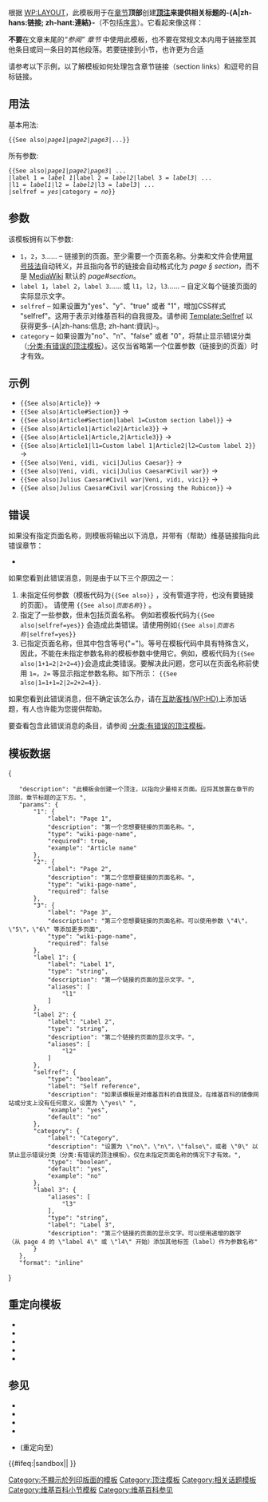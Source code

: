 {{documentation subpage}}
{{lua|Module:Labelled list hatnote}}
{{high-risk|13394}}


根据 [[WP:LAYOUT]]，此模板用于在[[Help:Section|章节]]'''顶部'''创建'''[[Wikipedia:Hatnote|顶注]]来提供相关标题的-{A|zh-hans:链接; zh-hant:連結}-'''（不包括[[WP:LEAD|序言]]）。它看起来像这样：

{{See also|Article}}

'''不要'''在文章末尾的''“参阅” 章节'' 中使用此模板，也不要在常规文本内用于链接至其他条目或同一条目的其他段落。若要链接到小节，{{tlx|Section link}}也许更为合适

请参考以下示例，以了解模板如何处理包含章节链接（section links）和逗号的目标链接。

==用法==
; 基本用法:
 &#123;{See also|''page1''|''page2''|''page3''|...}}

; 所有参数:
 &#123;{See also|''page1''|''page2''|''page3''| ...
 |label 1 = ''label 1''|label 2 = ''label2''|label 3 = ''label3''| ...
 |l1 = ''label1''|l2 = ''label2''|l3 = ''label3''| ...
 |selfref = ''yes''|category = ''no''}}

==参数==
该模板拥有以下参数:
* <code>1</code>，<code>2</code>，<code>3</code>…… – 链接到的页面。至少需要一个页面名称。分类和文件会使用[[Help:冒號技法|冒号技法]]自动转义，并且指向各节的链接会自动格式化为 ''page § section''，而不是 [[MediaWiki]] 默认的 ''page#section''。
* <code>label 1</code>，<code>label 2</code>，<code>label 3</code>…… 或 <code>l1</code>，<code>l2</code>，<code>l3</code>…… – 自定义每个链接页面的实际显示文字。
* <code>selfref</code> – 如果设置为"yes"、"y"、"true" 或者 "1"，增加CSS样式 "selfref"。这用于表示对维基百科的自我提及。请参阅 [[Template:Selfref]] 以获得更多-{A|zh-hans:信息; zh-hant:資訊}-。
* <code>category</code> – 如果设置为"no"、"n"、"false" 或者 "0"，将禁止显示错误分类（[[:分类:有错误的顶注模板]]）。这仅当省略第一个位置参数（链接到的页面）时才有效。

== 示例 ==

* <code><nowiki>{{See also|Article}}</nowiki></code> → {{See also|Article}}
* <code><nowiki>{{See also|Article#Section}}</nowiki></code> → {{See also|Article#Section}}
* <code><nowiki>{{See also|Article#Section|label 1=Custom section label}}</nowiki></code> → {{See also|Article#Section|label 1=Custom section label}}
* <code><nowiki>{{See also|Article1|Article2|Article3}}</nowiki></code> → {{See also|Article1|Article2|Article3}}
* <code><nowiki>{{See also|Article1|Article,2|Article3}}</nowiki></code> → {{See also|Article1|Article,2|Article3}}
* <code><nowiki>{{See also|Article1|l1=Custom label 1|Article2|l2=Custom label 2}}</nowiki></code> → {{See also|Article1|l1=Custom label 1|Article2|l2=Custom label 2}}
* <code><nowiki>{{See also|Veni, vidi, vici|Julius Caesar}}</nowiki></code> → {{See also|Veni, vidi, vici|Julius Caesar}}
* <code><nowiki>{{See also|Veni, vidi, vici|Julius Caesar#Civil war}}</nowiki></code> → {{See also|Veni, vidi, vici|Julius Caesar#Civil war}}
* <code><nowiki>{{See also|Julius Caesar#Civil war|Veni, vidi, vici}}</nowiki></code> → {{See also|Julius Caesar#Civil war|Veni, vidi, vici}}
* <code><nowiki>{{See also|Julius Caesar#Civil war|Crossing the Rubicon}}</nowiki></code> → {{See also|Julius Caesar#Civil war|Crossing the Rubicon}}

==错误==
如果没有指定页面名称，则模板将输出以下消息，并带有（帮助）维基链接指向此错误章节：
*{{See also|category=no}}

如果您看到此错误消息，则是由于以下三个原因之一：
# 未指定任何参数（模板代码为<code><nowiki>{{See also}}</nowiki></code> ，没有管道字符，也没有要链接的页面）。 请使用 <code><nowiki>{{See also|</nowiki>''页面名称''<nowiki>}}</nowiki></code> 。
# 指定了一些参数，但未包括页面名称。 例如若模板代码为<code><nowiki>{{See also|selfref=yes}}</nowiki></code> 会造成此类错误。请使用例如<code><nowiki>{{See also|</nowiki>''页面名称''<nowiki>|selfref=yes}}</nowiki></code>
# 已指定页面名称，但其中包含等号("=")。等号在模板代码中具有特殊含义，因此，不能在未指定参数名称的模板参数中使用它。例如，模板代码为<code><nowiki>{{See also|1+1=2|2+2=4}}</nowiki></code>会造成此类错误。要解决此问题，您可以在页面名称前使用 <code>1=</code>，<code>2=</code> 等显示指定参数名称。如下所示： <code><nowiki>{{See also|1=1+1=2|2=2+2=4}}</nowiki></code>.

如果您看到此错误消息，但不确定该怎么办，请在[[WP:HD|互助客栈(WP:HD)]]上添加话题，有人也许能为您提供帮助。

要查看包含此错误消息的条目，请参阅 [[:分类:有错误的顶注模板]]。

==模板数据==
{{Collapse top|[[WP:模板数据|模板数据]]}}
{{TemplateData header}}
<templatedata>
{
	"description": "此模板会创建一个顶注，以指向少量相关页面。应将其放置在章节的顶部，章节标题的正下方。",
	"params": {
		"1": {
			"label": "Page 1",
			"description": "第一个您想要链接的页面名称。",
			"type": "wiki-page-name",
			"required": true,
			"example": "Article name"
		},
		"2": {
			"label": "Page 2",
			"description": "第二个您想要链接的页面名称。",
			"type": "wiki-page-name",
			"required": false
		},
		"3": {
			"label": "Page 3",
			"description": "第三个您想要链接的页面名称。可以使用参数 \"4\"，\"5\"，\"6\" 等添加更多页面",
			"type": "wiki-page-name",
			"required": false
		},
		"label 1": {
			"label": "Label 1",
			"type": "string",
			"description": "第一个链接的页面的显示文字。",
			"aliases": [
				"l1"
			]
		},
		"label 2": {
			"label": "Label 2",
			"type": "string",
			"description": "第二个链接的页面的显示文字。",
			"aliases": [
				"l2"
			]
		},
		"selfref": {
			"type": "boolean",
			"label": "Self reference",
			"description": "如果该模板是对维基百科的自我提及，在维基百科的镜像网站或分支上没有任何意义，设置为 \"yes\" ",
			"example": "yes",
			"default": "no"
		},
		"category": {
			"label": "Category",
			"description": "设置为 \"no\"，\"n\"，\"false\"，或者 \"0\" 以禁止显示错误分类（分类:有错误的顶注模板）。仅在未指定页面名称的情况下才有效。",
			"type": "boolean",
			"default": "yes",
			"example": "no"
		},
		"label 3": {
			"aliases": [
				"l3"
			],
			"type": "string",
			"label": "Label 3",
			"description": "第三个链接的页面的显示文字。可以使用递增的数字（从 page 4 的 \"label 4\" 或 \"l4\" 开始）添加其他标签（label）作为参数名称"
		}
	},
	"format": "inline"
}
</templatedata>
{{Collapse bottom}}

== 重定向模板 ==
*{{tl|Also}}
*{{tl|Seealso}}
*{{tl|另见}}
*{{tl|參見}}
*{{tl|參看}}

==参见==
*{{tl|For}}
*{{tl|See also if exists}}
*{{tl|Category see also}}
*{{tl|Main}}
*{{tl|See}} (重定向至{{tl|Further}})

{{Hatnote templates}}

<includeonly>{{#ifeq:{{SUBPAGENAME}}|sandbox||
[[Category:不顯示於列印版面的模板]]
[[Category:顶注模板]]
[[Category:相关话题模板]]
[[Category:维基百科小节模板]]
[[Category:维基百科参见]]
}}</includeonly>